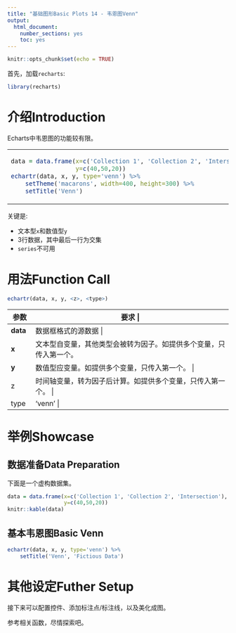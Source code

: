 ```yaml
---
title: "基础图形Basic Plots 14 - 韦恩图Venn"
output: 
  html_document: 
    number_sections: yes
    toc: yes
---
```


```r
knitr::opts_chunk$set(echo = TRUE)
```

首先，加载`recharts`:
```r
library(recharts)
```

# 介绍Introduction

Echarts中韦恩图的功能较有限。

<table id='intro'>
<tr><td>
```r
data = data.frame(x=c('Collection 1', 'Collection 2', 'Intersection'), 
                  y=c(40,50,20))
echartr(data, x, y, type='venn') %>% 
    setTheme('macarons', width=400, height=300) %>% 
    setTitle('Venn')
```
</td>
<td>
</table>

关键是:

- 文本型`x`和数值型`y` 
- 3行数据，其中最后一行为交集
- `series`不可用

# 用法Function Call

```r
echartr(data, x, y, <z>, <type>)
```

+--------+--------------------------------------------------------------------+
| 参数   |  要求                                                   |
+========+====================================================================+
|**data**| 数据框格式的源数据                         |
+--------+--------------------------------------------------------------------+
| **x**  | 文本型自变量，其他类型会被转为因子。如提供多个变量，只传入第一个。 |
+--------+--------------------------------------------------------------------+
| **y**  | 数值型应变量。如提供多个变量，只传入第一个。 |
+--------+--------------------------------------------------------------------+
|  z     | 时间轴变量，转为因子后计算。如提供多个变量，只传入第一个。 |
+--------+--------------------------------------------------------------------+
| type   | 'venn' |
+--------+--------------------------------------------------------------------+


# 举例Showcase

## 数据准备Data Preparation

下面是一个虚构数据集。

```r
data = data.frame(x=c('Collection 1', 'Collection 2', 'Intersection'), 
                  y=c(40,50,20))
knitr::kable(data)
```

## 基本韦恩图Basic Venn

```r
echartr(data, x, y, type='venn') %>% 
    setTitle('Venn', 'Fictious Data')
```


# 其他设定Futher Setup

接下来可以配置控件、添加标注点/标注线，以及美化成图。

参考相关函数，尽情探索吧。

